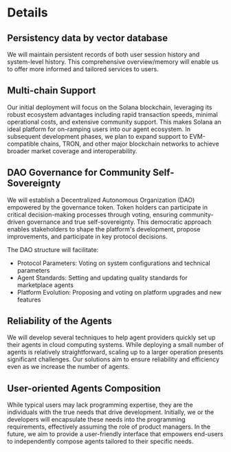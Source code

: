 # Details

## Persistency data by vector database

We will maintain persistent records of both user session history and system-level history. This comprehensive overview/memory will enable us to offer more informed and tailored services to users.




## Multi-chain Support

Our initial deployment will focus on the Solana blockchain, leveraging its robust ecosystem advantages including rapid transaction speeds, minimal operational costs, and extensive community support. This makes Solana an ideal platform for on-ramping users into our agent ecosystem. In subsequent development phases, we plan to expand support to EVM-compatible chains, TRON, and other major blockchain networks to achieve broader market coverage and interoperability.



## DAO Governance for Community Self-Sovereignty

We will establish a Decentralized Autonomous Organization (DAO) empowered by the governance token. Token holders can participate in critical decision-making processes through voting, ensuring community-driven governance and true self-sovereignty. This democratic approach enables stakeholders to shape the platform's development, propose improvements, and participate in key protocol decisions.

The DAO structure will facilitate:

- Protocol Parameters: Voting on system configurations and technical parameters
- Agent Standards: Setting and updating quality standards for marketplace agents
- Platform Evolution: Proposing and voting on platform upgrades and new features


## Reliability of the Agents

We will develop several techniques to help agent providers quickly set up their agents in cloud computing systems. While deploying a small number of agents is relatively straightforward, scaling up to a larger operation presents significant challenges. Our solutions aim to ensure reliability and efficiency even as we increase the number of agents.

## User-oriented Agents Composition

While typical users may lack programming expertise, they are the individuals with the true needs that drive development. Initially, we or the developers will encapsulate these needs into the programming requirements, effectively assuming the role of product managers. In the future, we aim to provide a user-friendly interface that empowers end-users to independently compose agents tailored to their specific needs.
